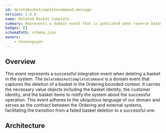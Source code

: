```yaml
---
id: deletebasketcompletecommand.message
version: 1.0.0
name: Deleted Basket Complete
summary: Represents a domain event that is published when reverse basket is completed
badges: []
schemaPath: schema.json
owners:
    - nhanxnguyen
---
```


## Overview

This event represents a successful integration event when deleting a basket in the system. The `DeleteBasketCompleteCommand` is a domain event that captures the deletion of a basket in the Ordering bounded context. It carries the necessary value objects including the basket identity, the customer identity, and the basket items to notify the system about the successful operation. This event adheres to the ubiquitous language of our domain and serves as the contract between the Ordering and external systems, facilitating the transition from a failed basket deletion to a successful one.

## Architecture

<NodeGraph />

